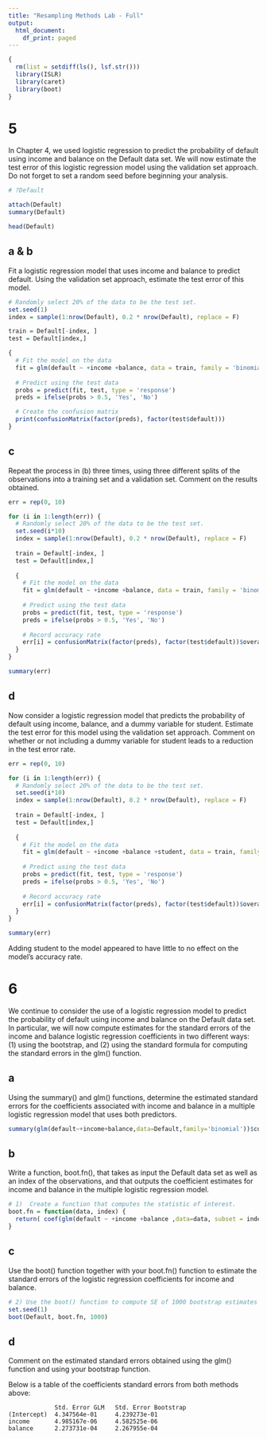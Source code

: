 ```yaml
---
title: "Resampling Methods Lab - Full"
output:
  html_document:
    df_print: paged
---
```


```r
{
  rm(list = setdiff(ls(), lsf.str()))
  library(ISLR)
  library(caret)
  library(boot)
}
```

# 5

In Chapter 4, we used logistic regression to predict the probability of default using income and balance on the Default data set. We will now estimate the test error of this logistic regression model using the validation set approach. Do not forget to set a random seed before beginning your analysis.

```r
# ?Default
```

```r
attach(Default)
summary(Default)
```

```r
head(Default)
```

## a & b

Fit a logistic regression model that uses income and balance to predict default.  Using the validation set approach, estimate the test error of this model.

```r
# Randomly select 20% of the data to be the test set.
set.seed(1)
index = sample(1:nrow(Default), 0.2 * nrow(Default), replace = F)

train = Default[-index, ]
test = Default[index,]

{
  # Fit the model on the data
  fit = glm(default ~ +income +balance, data = train, family = 'binomial')
  
  # Predict using the test data
  probs = predict(fit, test, type = 'response')
  preds = ifelse(probs > 0.5, 'Yes', 'No')

  # Create the confusion matrix
  print(confusionMatrix(factor(preds), factor(test$default)))
}
```

## c

Repeat the process in (b) three times, using three different splits of the observations into a training set and a validation set. Comment on the results obtained.

```r
err = rep(0, 10)

for (i in 1:length(err)) {
  # Randomly select 20% of the data to be the test set.
  set.seed(i*10)
  index = sample(1:nrow(Default), 0.2 * nrow(Default), replace = F)
  
  train = Default[-index, ]
  test = Default[index,]
  
  {
    # Fit the model on the data
    fit = glm(default ~ +income +balance, data = train, family = 'binomial')
    
    # Predict using the test data
    probs = predict(fit, test, type = 'response')
    preds = ifelse(probs > 0.5, 'Yes', 'No')
  
    # Record accuracy rate
    err[i] = confusionMatrix(factor(preds), factor(test$default))$overall[1]
  }
}

summary(err)
```

## d

Now consider a logistic regression model that predicts the probability of default using income, balance, and a dummy variable for student.  Estimate the test error for this model using the validation set approach. Comment on whether or not including a dummy variable for student leads to a reduction in the test error rate.

```r
err = rep(0, 10)

for (i in 1:length(err)) {
  # Randomly select 20% of the data to be the test set.
  set.seed(i*10)
  index = sample(1:nrow(Default), 0.2 * nrow(Default), replace = F)
  
  train = Default[-index, ]
  test = Default[index,]
  
  {
    # Fit the model on the data
    fit = glm(default ~ +income +balance +student, data = train, family = 'binomial')
    
    # Predict using the test data
    probs = predict(fit, test, type = 'response')
    preds = ifelse(probs > 0.5, 'Yes', 'No')
  
    # Record accuracy rate
    err[i] = confusionMatrix(factor(preds), factor(test$default))$overall[1]
  }
}

summary(err)
```

Adding student to the model appeared to have little to no effect on the model's accuracy rate.

# 6

We continue to consider the use of a logistic regression model to predict the probability of default using income and balance on the Default data set. In particular, we will now compute estimates for the standard errors of the income and balance logistic regression coefficients in two different ways: (1) using the bootstrap, and (2) using the standard formula for computing the standard errors in the glm() function.

## a

Using the summary() and glm() functions, determine the estimated standard errors for the coefficients associated with income and balance in a multiple logistic regression model that uses both predictors.

```r
summary(glm(default~+income+balance,data=Default,family='binomial'))$coef
```

## b

Write a function, boot.fn(), that takes as input the Default data set as well as an index of the observations, and that outputs the coefficient estimates for income and balance in the multiple logistic regression model.

```r
# 1)  Create a function that computes the statistic of interest.
boot.fn = function(data, index) {
  return( coef(glm(default ~ +income +balance ,data=data, subset = index, family='binomial')) ) 
}
```


## c

Use the boot() function together with your boot.fn() function to estimate the standard errors of the logistic regression coefficients for income and balance.

```r
# 2) Use the boot() function to compute SE of 1000 bootstrap estimates for the intercept and slope terms
set.seed(1)
boot(Default, boot.fn, 1000)
```

## d

Comment on the estimated standard errors obtained using the glm() function and using your bootstrap function.

Below is a table of the coefficients standard errors from both methods above:

```
             Std. Error GLM   Std. Error Bootstrap
(Intercept)  4.347564e-01     4.239273e-01
income       4.985167e-06     4.582525e-06
balance      2.273731e-04     2.267955e-04
```

